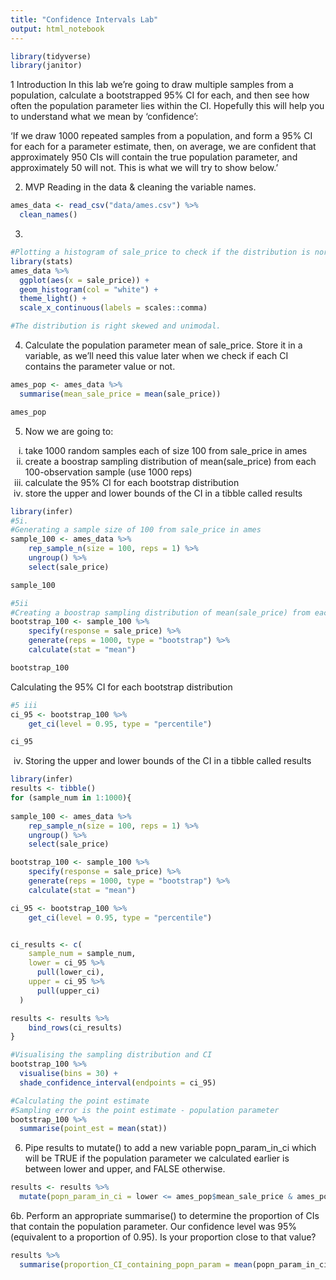 ```yaml
---
title: "Confidence Intervals Lab"
output: html_notebook
---
```


```r
library(tidyverse)
library(janitor)
```


1 Introduction
In this lab we’re going to draw multiple samples from a population, calculate a bootstrapped 95%
 CI for each, and then see how often the population parameter lies within the CI. Hopefully this will help you to understand what we mean by ‘confidence’:


‘If we draw 1000 repeated samples from a population, and form a 95%
 CI for each for a parameter estimate, then, on average, we are confident that approximately 950
 CIs will contain the true population parameter, and approximately 50
 will not. This is what we will try to show below.’
 
 2. MVP
 Reading in the data & cleaning the variable names.
```r
ames_data <- read_csv("data/ames.csv") %>% 
  clean_names()
```
 
 3.
```r
#Plotting a histogram of sale_price to check if the distribution is normal.
library(stats)
ames_data %>% 
  ggplot(aes(x = sale_price)) +
  geom_histogram(col = "white") +
  theme_light() +
  scale_x_continuous(labels = scales::comma) 

#The distribution is right skewed and unimodal.

```
 
 4. Calculate the population parameter mean of sale_price. Store it in a variable, as we’ll need this value later when we check if each CI contains the parameter value or not.
```r
ames_pop <- ames_data %>% 
  summarise(mean_sale_price = mean(sale_price))

ames_pop
```
 5. Now we are going to:
i. take 1000 random samples each of size 100 from sale_price in ames
ii. create a boostrap sampling distribution of mean(sale_price) from each 100-observation sample (use 1000 reps)
iii. calculate the 95% CI for each bootstrap distribution
iv. store the upper and lower bounds of the CI in a tibble called results
```r
library(infer)
#5i. 
#Generating a sample size of 100 from sale_price in ames
sample_100 <- ames_data %>%
    rep_sample_n(size = 100, reps = 1) %>%
    ungroup() %>%
    select(sale_price)

sample_100

```

```r
#5ii
#Creating a boostrap sampling distribution of mean(sale_price) from each 100-observation sample 
bootstrap_100 <- sample_100 %>%
    specify(response = sale_price) %>%
    generate(reps = 1000, type = "bootstrap") %>%
    calculate(stat = "mean")

bootstrap_100
```

Calculating the 95% CI for each bootstrap distribution
```r
#5 iii
ci_95 <- bootstrap_100 %>%
    get_ci(level = 0.95, type = "percentile")

ci_95
```
iv. Storing the upper and lower bounds of the CI in a tibble called results
```r
library(infer)
results <- tibble()
for (sample_num in 1:1000){
  
sample_100 <- ames_data %>%
    rep_sample_n(size = 100, reps = 1) %>%
    ungroup() %>%
    select(sale_price)

bootstrap_100 <- sample_100 %>%
    specify(response = sale_price) %>%
    generate(reps = 1000, type = "bootstrap") %>%
    calculate(stat = "mean")

ci_95 <- bootstrap_100 %>%
    get_ci(level = 0.95, type = "percentile")


ci_results <- c(
    sample_num = sample_num, 
    lower = ci_95 %>% 
      pull(lower_ci), 
    upper = ci_95 %>%
      pull(upper_ci)
  )

results <- results %>%
    bind_rows(ci_results)
}
```

```r
#Visualising the sampling distribution and CI
bootstrap_100 %>%
  visualise(bins = 30) +
  shade_confidence_interval(endpoints = ci_95)
```
```r
#Calculating the point estimate
#Sampling error is the point estimate - population parameter
bootstrap_100 %>%
  summarise(point_est = mean(stat))
```


6. Pipe results to mutate() to add a new variable popn_param_in_ci which will be TRUE if the population parameter we calculated earlier is between lower and upper, and FALSE otherwise.


```r
results <- results %>%
  mutate(popn_param_in_ci = lower <= ames_pop$mean_sale_price & ames_pop$mean_sale_price <= upper)
```

6b. Perform an appropriate summarise() to determine the proportion of CIs that contain the population parameter. Our confidence level was 95% (equivalent to a proportion of 0.95). Is your proportion close to that value?
```r
results %>%
  summarise(proportion_CI_containing_popn_param = mean(popn_param_in_ci))
```

